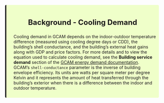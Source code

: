 <!------------------------------------------------->
<!---Background - Building Cooling Demand---------->
<!------------------------------------------------->

<div class="warning" style='background-color:#EFFFC9; border-left: solid #1f1f1f 4px; border-radius: 4px; padding:0.7em;'>
<span>

<h3 style='text-align:center; font-size:24px'>
<b>Background - Cooling Demand</b></h3>

<p style='margin-left:1em;'>
Cooling demand in GCAM depends on the indoor-outdoor temperature difference (measured using cooling degree days or CDD), the building's shell conductance, and the building's external heat gains along with GDP and price factors. For more details and to view the equation used to calculate cooling demand, see the **Building service demand** section of the [GCAM energy demand documentation](https://jgcri.github.io/gcam-doc/demand_energy.html#equations). GCAM's `shell-conductance` parameter is the inverse of building envelope efficiency. Its units are watts per square meter per degree Kelvin and it represents the amount of heat transferred through the building's exterior when there is a difference between the indoor and outdoor temperature. 
</p>
</span>
</div>

<br>

